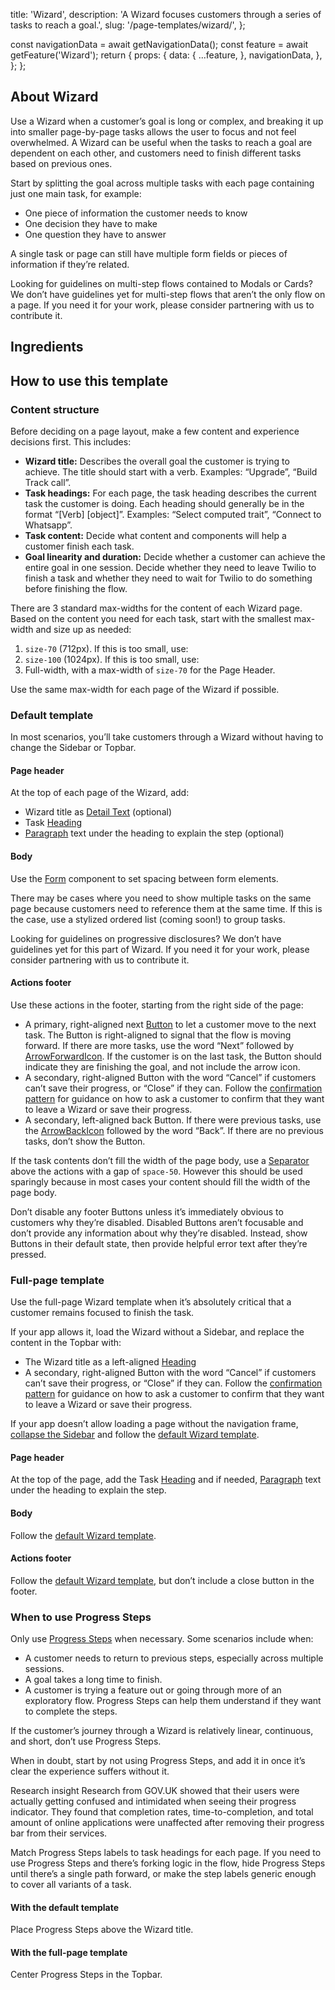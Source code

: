   title: 'Wizard',
  description: 'A Wizard focuses customers through a series of tasks to reach a goal.',
  slug: '/page-templates/wizard/',
};




  const navigationData = await getNavigationData();
  const feature = await getFeature('Wizard');
  return {
    props: {
      data: {
        ...feature,
      },
      navigationData,
    },
  };
};

<NormalizedPatternHeader
  description={meta.description}
  name={meta.title}
  data={props.data}
  categoryRoute={SidebarCategoryRoutes.PAGE_TEMPLATES}
/>

<contentwrapper>

<PageAside data={mdxHeadings} />

<content>

<StoryPreview
  title="Wizard page template - default"
  storyID="website-pagetemplateexamples--default-wizard-example"
  code={DefaultWizardExample}
/>

## About Wizard

Use a Wizard when a customer’s goal is long or complex, and breaking it up into smaller page-by-page tasks allows the user to focus and not feel overwhelmed. A Wizard can be useful when the tasks to reach a goal are dependent on each other, and customers need to finish different tasks based on previous ones.

Start by splitting the goal across multiple tasks with each page containing just one main task, for example:
- One piece of information the customer needs to know
- One decision they have to make
- One question they have to answer

A single task or page can still have multiple form fields or pieces of information if they’re related.

<Callout variant='neutral' marginY="space70">
  <CalloutHeading as="h2">Looking for guidelines on multi-step flows contained to Modals or Cards?</CalloutHeading>
  <CalloutText>We don’t have guidelines yet for multi-step flows that aren’t the only flow on a page. If you need it for your work, please consider partnering with us to contribute it.</CalloutText>
</Callout>

## Ingredients 

<WizardIngredients />

## How to use this template

<StoryPreview
  title="Wizard page template - default with content"
  storyID="website-pagetemplateexamples--default-wizard-with-content-example"
  code={DefaultWizardWithContentExample}
/>

### Content structure

Before deciding on a page layout, make a few content and experience decisions first. This includes:

- **Wizard title:** Describes the overall goal the customer is trying to achieve. The title should start with a verb. Examples: “Upgrade”, “Build Track call”.
- **Task headings:** For each page, the task heading describes the current task the customer is doing. Each heading should generally be in the format “[Verb] [object]”. Examples: “Select computed trait”, “Connect to Whatsapp”.
- **Task content:** Decide what content and components will help a customer finish each task.
- **Goal linearity and duration:** Decide whether a customer can achieve the entire goal in one session. Decide whether they need to leave Twilio to finish a task and whether they need to wait for Twilio to do something before finishing the flow.

There are 3 standard max-widths for the content of each Wizard page. Based on the content you need for each task, start with the smallest max-width and size up as needed:
1. `size-70` (712px). If this is too small, use:
2. `size-100` (1024px). If this is too small, use:
3. Full-width, with a max-width of `size-70` for the Page Header. 

Use the same max-width for each page of the Wizard if possible.

### Default template

In most scenarios, you’ll take customers through a Wizard without having to change the Sidebar or Topbar.

<StoryPreview
  title="Wizard page template - default with content"
  storyID="website-pagetemplateexamples--default-wizard-with-content-example"
  code={DefaultWizardWithContentExample}
/>

#### Page header

At the top of each page of the Wizard, add:
- Wizard title as [Detail Text](/components/detail-text) (optional)
- Task [Heading](/components/heading)
- [Paragraph](/components/paragraph) text under the heading to explain the step (optional)

#### Body

Use the [Form](/components/form) component to set spacing between form elements.

There may be cases where you need to show multiple tasks on the same page because customers need to reference them at the same time. If this is the case, use a stylized ordered list (coming soon!) to group tasks.

<StoryPreview
  title="Wizard page template - default ordered list"
  storyID="website-pagetemplateexamples--default-wizard-ordered-list-example"
  code={DefaultWizardOrderedListExample}
/>

<Callout variant='neutral' marginY="space70">
  <CalloutHeading as="h2">Looking for guidelines on progressive disclosures?</CalloutHeading>
  <CalloutText>We don’t have guidelines yet for this part of Wizard. If you need it for your work, please consider partnering with us to contribute it.</CalloutText>
</Callout>

#### Actions footer

Use these actions in the footer, starting from the right side of the page:
- A primary, right-aligned next [Button](/components/button) to let a customer move to the next task. The Button is right-aligned to signal that the flow is moving forward. If there are more tasks, use the word “Next” followed by [ArrowForwardIcon](/components/icon). If the customer is on the last task, the Button should indicate they are finishing the goal, and not include the arrow icon.
- A secondary, right-aligned Button with the word “Cancel” if customers can’t save their progress, or “Close” if they can. Follow the [confirmation pattern](/patterns/confirmation) for guidance on how to ask a customer to confirm that they want to leave a Wizard or save their progress.
- A secondary, left-aligned back Button. If there were previous tasks, use the [ArrowBackIcon](/components/icon) followed by the word “Back”. If there are no previous tasks, don’t show the Button.

If the task contents don’t fill the width of the page body, use a [Separator](/components/separator) above the actions with a gap of `space-50`. However this should be used sparingly because in most cases your content should fill the width of the page body.

Don’t disable any footer Buttons unless it’s immediately obvious to customers why they’re disabled. Disabled Buttons aren’t focusable and don’t provide any information about why they’re disabled. Instead, show Buttons in their default state, then provide helpful error text after they’re pressed.

<StoryPreview
  title="Wizard page template - footer options"
  storyID="website-pagetemplateexamples--wizard-footer-options-example"
  code={WizardFooterOptionsExample}
  height="350px"
/>

### Full-page template

<StoryPreview
  title="Wizard page template - full page"
  storyID="website-pagetemplateexamples--wizard-full-page-example"
  code={WizardFullPageExample}
/>

Use the full-page Wizard template when it’s absolutely critical that a customer remains focused to finish the task.

If your app allows it, load the Wizard without a Sidebar, and replace the content in the Topbar with:

- The Wizard title as a left-aligned [Heading](/components/heading)
- A secondary, right-aligned Button with the word “Cancel” if customers can’t save their progress, or “Close” if they can. Follow the [confirmation pattern](/patterns/confirmation) for guidance on how to ask a customer to confirm that they want to leave a Wizard or save their progress.

If your app doesn’t allow loading a page without the navigation frame, [collapse the Sidebar](/components/sidebar#compact-push-sidebar) and follow the [default Wizard template](#default-template).

#### Page header

At the top of the page, add the Task [Heading](/components/heading) and if needed, [Paragraph](/components/paragraph) text under the heading to explain the step.

#### Body

Follow the [default Wizard template](#default-template).

#### Actions footer

Follow the [default Wizard template](#default-template), but don’t include a close button in the footer.

### When to use Progress Steps

Only use [Progress Steps](/components/progress-steps) when necessary. Some scenarios include when:

- A customer needs to return to previous steps, especially across multiple sessions.
- A goal takes a long time to finish.
- A customer is trying a feature out or going through more of an exploratory flow. Progress Steps can help them understand if they want to complete the steps.

If the customer’s journey through a Wizard is relatively linear, continuous, and short, don’t use Progress Steps.

When in doubt, start by not using Progress Steps, and add it in once it’s clear the experience suffers without it.

<Callout variant='neutral' marginY="space70">
  <CalloutHeading as="h2">Research insight</CalloutHeading>
  <CalloutText><Anchor href="https://designnotes.blog.gov.uk/2014/07/07/do-less-problems-as-shared-spaces/">Research from GOV.UK</Anchor> showed that their users were actually getting confused and intimidated when seeing their progress indicator. They found that completion rates, time-to-completion, and total amount of online applications were unaffected after removing their progress bar from their services.</CalloutText>
</Callout>

Match Progress Steps labels to task headings for each page. If you need to use Progress Steps and there’s forking logic in the flow, hide Progress Steps until there’s a single path forward, or make the step labels generic enough to cover all variants of a task.

#### With the default template

Place Progress Steps above the Wizard title.

<StoryPreview
  title="Wizard page template - default header with progress steps"
  storyID="website-pagetemplateexamples--wizard-default-header-with-progress-steps-example"
  code={WizardDefaultHeaderWithProgressStepsExample}
  height="420px"
/>

#### With the full-page template

Center Progress Steps in the Topbar.

<StoryPreview
  title="Wizard page template - full page header with progress steps"
  storyID="website-pagetemplateexamples--wizard-full-page-header-with-progress-steps-example"
  code={WizardFullPageHeaderWithProgressStepsExample}
  height="150px"
/>

</content>

</contentwrapper>
